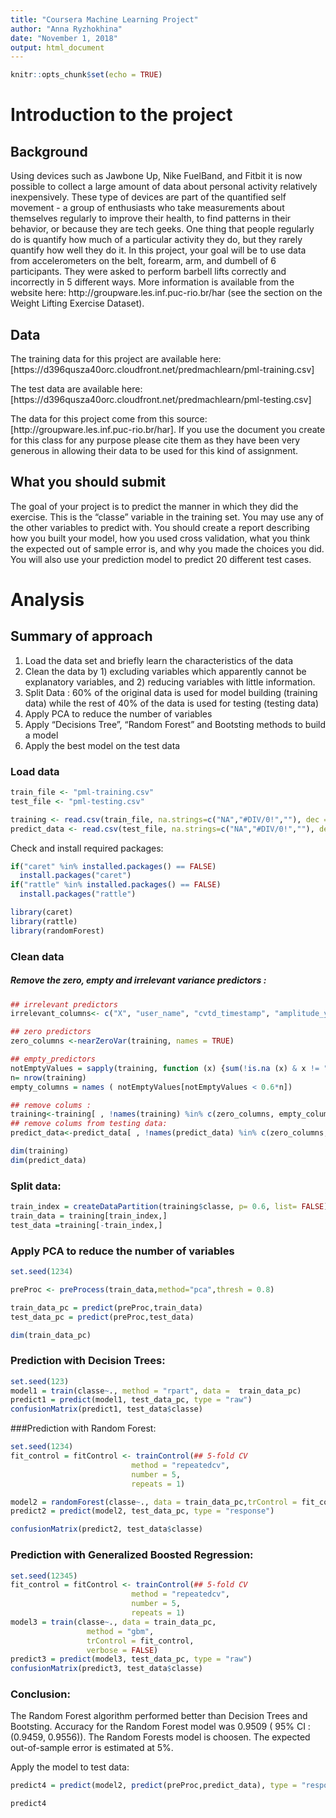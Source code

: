 ```yaml
---
title: "Coursera Machine Learning Project"
author: "Anna Ryzhokhina"
date: "November 1, 2018"
output: html_document
---
```


```r
knitr::opts_chunk$set(echo = TRUE)
```
# Introduction to the project

## Background

Using devices such as Jawbone Up, Nike FuelBand, and Fitbit it is now possible to collect a large amount of data about personal activity relatively inexpensively. These type of devices are part of the quantified self movement - a group of enthusiasts who take measurements about themselves regularly to improve their health, to find patterns in their behavior, or because they are tech geeks. One thing that people regularly do is quantify how much of a particular activity they do, but they rarely quantify how well they do it. In this project, your goal will be to use data from accelerometers on the belt, forearm, arm, and dumbell of 6 participants. They were asked to perform barbell lifts correctly and incorrectly in 5 different ways. More information is available from the website here: http://groupware.les.inf.puc-rio.br/har (see the section on the Weight Lifting Exercise Dataset).

## Data
The training data for this project are available here: [https://d396qusza40orc.cloudfront.net/predmachlearn/pml-training.csv]

The test data are available here: [https://d396qusza40orc.cloudfront.net/predmachlearn/pml-testing.csv]

The data for this project come from this source: [http://groupware.les.inf.puc-rio.br/har]. If you use the document you create for this class for any purpose please cite them as they have been very generous in allowing their data to be used for this kind of assignment.

## What you should submit
The goal of your project is to predict the manner in which they did the exercise. This is the "classe" variable in the training set. You may use any of the other variables to predict with. You should create a report describing how you built your model, how you used cross validation, what you think the expected out of sample error is, and why you made the choices you did. You will also use your prediction model to predict 20 different test cases.

# Analysis

## Summary of approach
1. Load the data set and briefly learn the characteristics of the data
2. Clean the data by 1) excluding variables which apparently cannot be explanatory variables, and 2) reducing variables with little information.
3. Split Data : 60% of the original data is used for model building (training data) while the rest of 40% of the data is used for testing (testing data)
4. Apply PCA to reduce the number of variables
5. Apply "Decisions Tree", "Random Forest" and Bootsting methods to build a model
6. Apply the best model on the test data

### Load data

```r
train_file <- "pml-training.csv"
test_file <- "pml-testing.csv"

training <- read.csv(train_file, na.strings=c("NA","#DIV/0!",""), dec = ".", header = TRUE)
predict_data <- read.csv(test_file, na.strings=c("NA","#DIV/0!",""), dec = ".", header = TRUE)

```

Check and install required packages:

```r
if("caret" %in% installed.packages() == FALSE)
  install.packages("caret")
if("rattle" %in% installed.packages() == FALSE)
  install.packages("rattle")

library(caret)
library(rattle)
library(randomForest)

```

### Clean data


##### Remove the zero, empty and irrelevant variance predictors :

```r
## irrelevant predictors
irrelevant_columns<- c("X", "user_name", "cvtd_timestamp", "amplitude_yaw_forearm", "raw_timestamp_part_1", "raw_timestamp_part_2", "new_window", "num_window")

## zero predictors
zero_columns <-nearZeroVar(training, names = TRUE) 

## empty_predictors
notEmptyValues = sapply(training, function (x) {sum(!is.na (x) & x != "")} )
n= nrow(training)
empty_columns = names ( notEmptyValues[notEmptyValues < 0.6*n])

## remove colums :
training<-training[ , !names(training) %in% c(zero_columns, empty_columns,irrelevant_columns ) ] 
## remove colums from testing data:
predict_data<-predict_data[ , !names(predict_data) %in% c(zero_columns, empty_columns,irrelevant_columns ) ] 

dim(training)
dim(predict_data)
```


### Split data:

```r
train_index = createDataPartition(training$classe, p= 0.6, list= FALSE)
train_data = training[train_index,]
test_data =training[-train_index,]

```

### Apply PCA to reduce the number of variables
```r
set.seed(1234)

preProc <- preProcess(train_data,method="pca",thresh = 0.8) 

train_data_pc = predict(preProc,train_data)
test_data_pc = predict(preProc,test_data)

dim(train_data_pc)
```

### Prediction with Decision Trees:

```r
set.seed(123)
model1 = train(classe~., method = "rpart", data =  train_data_pc)
predict1 = predict(model1, test_data_pc, type = "raw")
confusionMatrix(predict1, test_data$classe)

```


###Prediction with Random Forest:

```r
set.seed(1234)
fit_control = fitControl <- trainControl(## 5-fold CV
                           method = "repeatedcv",
                           number = 5,
                           repeats = 1)

model2 = randomForest(classe~., data = train_data_pc,trControl = fit_control )
predict2 = predict(model2, test_data_pc, type = "response")

confusionMatrix(predict2, test_data$classe)

```


### Prediction with Generalized Boosted Regression:

```r

set.seed(12345)
fit_control = fitControl <- trainControl(## 5-fold CV
                           method = "repeatedcv",
                           number = 5,
                           repeats = 1)
model3 = train(classe~., data = train_data_pc, 
                 method = "gbm", 
                 trControl = fit_control,
                 verbose = FALSE)
predict3 = predict(model3, test_data_pc, type = "raw")
confusionMatrix(predict3, test_data$classe)

```

### Conclusion:

The Random Forest algorithm performed better than Decision Trees and Bootsting. Accuracy for the Random Forest model was 0.9509  ( 95% CI : (0.9459, 0.9556)). The Random Forests model is choosen. The expected out-of-sample error is estimated at 5%.

Apply the model to test data:

```r


predict4 = predict(model2, predict(preProc,predict_data), type = "response")

predict4

```